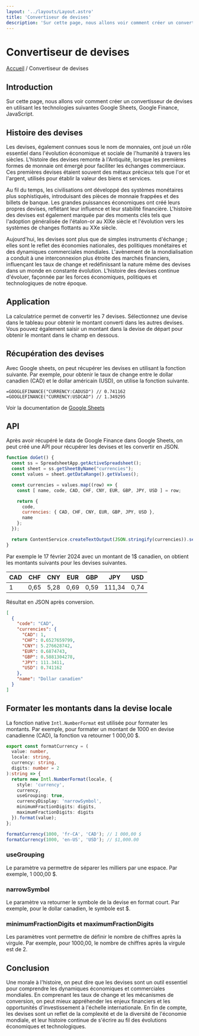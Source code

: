 ```yaml
---
layout: '../layouts/Layout.astro'
title: 'Convertiseur de devises'
description: 'Sur cette page, nous allons voir comment créer un convertisseur de devises en utilisant les technologies suivantes Google Sheets, Google Finance, JavaScript.'
---
```



# Convertiseur de devises

[Accueil](/) / Convertiseur de devises

## Introduction

<p>Sur cette page, nous allons voir comment créer un convertisseur de devises en utilisant les technologies suivantes Google Sheets, Google Finance, JavaScript.</p>

## Histoire des devises

Les devises, également connues sous le nom de monnaies, ont joué un rôle essentiel dans l'évolution économique et sociale de l'humanité à travers les siècles. L'histoire des devises remonte à l'Antiquité, lorsque les premières formes de monnaie ont émergé pour faciliter les échanges commerciaux. Ces premières devises étaient souvent des métaux précieux tels que l'or et l'argent, utilisés pour établir la valeur des biens et services.

Au fil du temps, les civilisations ont développé des systèmes monétaires plus sophistiqués, introduisant des pièces de monnaie frappées et des billets de banque. Les grandes puissances économiques ont créé leurs propres devises, reflétant leur influence et leur stabilité financière. L'histoire des devises est également marquée par des moments clés tels que l'adoption généralisée de l'étalon-or au XIXe siècle et l'évolution vers les systèmes de changes flottants au XXe siècle.

Aujourd'hui, les devises sont plus que de simples instruments d'échange ; elles sont le reflet des économies nationales, des politiques monétaires et des dynamiques commerciales mondiales. L'avènement de la mondialisation a conduit à une interconnexion plus étroite des marchés financiers, influençant les taux de change et redéfinissant la nature même des devises dans un monde en constante évolution. L'histoire des devises continue d'évoluer, façonnée par les forces économiques, politiques et technologiques de notre époque.

## Application

La calculatrice permet de convertir les 7 devises. Sélectionnez une devise dans le tableau pour obtenir le montant converti dans les autres devises. Vous pouvez également saisir un montant dans la devise de départ pour obtenir le montant dans le champ en dessous.

<CurrencyConverter client:load />

## Récupération des devises

Avec Google sheets, on peut récupérer les devises en utilisant la fonction suivante.
Par exemple, pour obtenir le taux de change entre le dollar canadien (CAD) et le dollar américain (USD), on utilise la fonction suivante.

```
=GOOGLEFINANCE("CURRENCY:CADUSD") // 0.741162
=GOOGLEFINANCE("CURRENCY:USDCAD") // 1.349295
```
Voir la documentation de [Google Sheets](https://support.google.com/docs/answer/3093281?hl=fr)

## API

Après avoir récupéré le data de Google Finance dans Google Sheets, on peut créé une API pour récupérer les devises et les convertir en JSON.

```JavaScript
function doGet() {
  const ss = SpreadsheetApp.getActiveSpreadsheet();
  const sheet = ss.getSheetByName("currencies");
  const values = sheet.getDataRange().getValues();

  const currencies = values.map((row) => {
    const [ name, code, CAD, CHF, CNY, EUR, GBP, JPY, USD ] = row;

    return {
      code,
      currencies: { CAD, CHF, CNY, EUR, GBP, JPY, USD },
      name
    };
  });

  return ContentService.createTextOutput(JSON.stringify(currencies)).setMimeType(ContentService.MimeType.JSON);
}
```

Par exemple le 17 février 2024 avec un montant de 1$ canadien, on obtient les montants suivants pour les devises suivantes.

| CAD | CHF | CNY | EUR | GBP | JPY | USD |
| --- | --- | --- | --- | --- | --- | --- |
| 1 | 0,65 | 5,28 | 0,69 | 0,59 | 111,34 | 0,74 |

Résultat en JSON après conversion.

```Json
[
  {
    "code": "CAD",
    "currencies": {
      "CAD": 1,
      "CHF": 0.6527659799,
      "CNY": 5.276628742,
      "EUR": 0.6874743,
      "GBP": 0.5881304278,
      "JPY": 111.3411,
      "USD": 0.741162
    },
    "name": "Dollar canadien"
  }
]
```
## Formater les montants dans la devise locale

La fonction native `Intl.NumberFormat` est utilisée pour formater les montants.
Par exemple, pour formater un montant de 1000 en devise canadienne (CAD), la fonction va retourner 1 000,00 $.

```typescript
export const formatCurrency = (
  value: number,
  locale: string,
  currency: string,
  digits: number = 2
):string => {
  return new Intl.NumberFormat(locale, {
    style: 'currency',
    currency,
    useGrouping: true,
    currencyDisplay: 'narrowSymbol',
    minimumFractionDigits: digits,
    maximumFractionDigits: digits
  }).format(value);
};

formatCurrency(1000, 'fr-CA', 'CAD'); // 1 000,00 $
formatCurrency(1000, 'en-US', 'USD'); // $1,000.00
```

### useGrouping
Le paramètre va permettre de séparer les milliers par une espace. Par exemple, 1 000,00 $.

### narrowSymbol
Le paramètre va retourner le symbole de la devise en format court. Par exemple, pour le dollar canadien, le symbole est $.

### minimumFractionDigits et maximumFractionDigits
Les paramètres vont permettre de définir le nombre de chiffres après la virgule. Par exemple, pour 1000,00, le nombre de chiffres après la virgule est de 2.

## Conclusion

Une morale à l'histoire, on peut dire que les devises sont un outil essentiel pour comprendre les dynamiques économiques et commerciales mondiales. En comprenant les taux de change et les mécanismes de conversion, on peut mieux appréhender les enjeux financiers et les opportunités d'investissement à l'échelle internationale. En fin de compte, les devises sont un reflet de la complexité et de la diversité de l'économie mondiale, et leur histoire continue de s'écrire au fil des évolutions économiques et technologiques.
